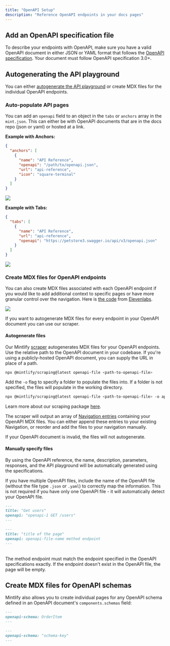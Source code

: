 ```yaml
---
title: "OpenAPI Setup"
description: "Reference OpenAPI endpoints in your docs pages"
---
```


## Add an OpenAPI specification file

To describe your endpoints with OpenAPI, make sure you have a valid OpenAPI document in either JSON or YAML format that follows the [OpenAPI specification](https://swagger.io/specification/). Your document must follow OpenAPI specification 3.0+.

## Autogenerating the API playground

You can either [autogenerate the API playground](/settings/navigation#tabs) or create MDX files for the individual OpenAPI endpoints.

### Auto-populate API pages

You can add an `openapi` field to an object in the `tabs` or `anchors` array in the `mint.json`. This can either be with OpenAPI documents that are in the docs repo (json or yaml) or hosted at a link.

**Example with Anchors:**

```json 
{
  "anchors": [
    {
      "name": "API Reference",
      "openapi": "/path/to/openapi.json",
      "url": "api-reference",
      "icon": "square-terminal"
    }
  ]
}
```

![](/images/anchors-autogeneration-anchors.png)

**Example with Tabs:**

```json 
{
  "tabs": [
    {
      "name": "API Reference",
      "url": "api-reference",
      "openapi": "https://petstore3.swagger.io/api/v3/openapi.json"
    }
  ]
}
```

![](/images/autogeneration-with-tabs.png)

### Create MDX files for OpenAPI endpoints

You can also create MDX files associated with each OpenAPI endpoint if you would like to add additional context to specific pages or have more granular control over the navigation. Here is [the code](https://github.com/elevenlabs/elevenlabs-docs/blob/e5e267c97b8d1e4c21db1dcdb8b005eb1dfed7da/api-reference/speech-to-speech.mdx?plain=1#L2) from [Elevenlabs](https://elevenlabs.io/docs/api-reference/speech-to-speech).

![](/images/elevenlabs-mdx-autogeneration-example.png)

If you want to autogenerate MDX files for every endpoint in your OpenAPI document you can use our scraper.

#### Autogenerate files

Our Mintlify [scraper](/api-playground/openapi/setup#autogenerate-files-recommended) autogenerates MDX files for your OpenAPI endpoints. Use the relative path to the OpenAPI document in your codebase. If you're using a publicly-hosted OpenAPI document, you can supply the URL in place of a path.

```bash
npx @mintlify/scraping@latest openapi-file <path-to-openapi-file>
```


Add the `-o` flag to specify a folder to populate the files into. If a folder is not specified, the files will populate in the working directory.

```bash
npx @mintlify/scraping@latest openapi-file <path-to-openapi-file> -o api-reference
```

Learn more about our scraping package [here](https://www.npmjs.com/package/@mintlify/scraping).

The scraper will output an array of [Navigation entries](/settings/global#structure) containing your OpenAPI MDX files. You can either append these entries to your existing Navigation, or reorder and add the files to your navigation manually.

<Note>
  If your OpenAPI document is invalid, the files will not autogenerate.
</Note>

#### Manually specify files

<Snippet file="api-playground/openapi.mdx" />

By using the OpenAPI reference, the name, description, parameters, responses, and the API playground will be automatically generated using the specifications.

If you have multiple OpenAPI files, include the name of the OpenAPI file (without the file type `.json` or `.yaml`) to correctly map the information. This is not required if you have only one OpenAPI file - it will automatically detect your OpenAPI file.

<CodeGroup>

```md Example
---
title: "Get users"
openapi: "openapi-1 GET /users"
---
```

```md Format
---
title: "title of the page"
openapi: openapi-file-name method endpoint
---
```

</CodeGroup>
<br />
<Note>
  The method endpoint must match the endpoint specified in the OpenAPI
  specifications exactly. If the endpoint doesn't exist in the OpenAPI file,
  the page will be empty.
</Note>

## Create MDX files for OpenAPI schemas

Mintlify also allows you to create individual pages for any OpenAPI schema defined in an OpenAPI document's `components.schemas` field:

<CodeGroup>

```md Example
---
openapi-schema: OrderItem
---
```

```md Format
---
openapi-schema: "schema-key"
---
```

</CodeGroup>
